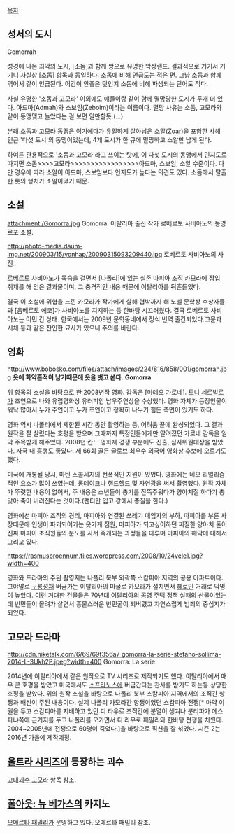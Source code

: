 [[목차]]
== 성서의 도시 ==
Gomorrah

성경에 나온 죄악의 도시, [소돔]과 함께 쌍으로 유명한 막장랜드. 결과적으로 거기서 거기니 사실상 [소돔] 항목과 동일하다. 소돔에 비해 언급도는 적은 편. 그냥 소돔과 함께 엮어서 같이 언급된다. 어감이 안좋은 탓인지 소돔에 비해 파생되는 단어도 적다.

사실 유명한 '소돔과 고모라' 이외에도 얘들이랑 같이 함께 멸망당한 도시가 두개 더 있다. 아드마(Admah)와 스보임(Zeboim)이라는 이름이다. 멸망 사유는 소돔, 고모라와 같이 동맹맺고 놀았다는 걸 보면 알만할듯.(…)

본래 소돔과 고모라 동맹은 여기에다가 유일하게 살아남은 소알(Zoar)을 포함한 [[사해]] 인근 '다섯 도시'의 동맹이었는데, 4개 도시가 한 큐에 멸망하고 소알만 남게 된다.

하여튼 관용적으로 '소돔과 고모라'라고 쓰이는 탓에, 이 다섯 도시의 동맹에서 인지도로 따지면 소돔>>>>고모라>>>>>>>>>>>>>>>>>아드마, 스보임, 소알 수준이다. 다만 경우에 따라 소알이 아드마, 스보임보다 인지도가 높다는 의견도 있다. 소돔에서 탈출한 롯의 행처가 소알이었기 때문.
== 소설 ==
attachment:/Gomorra.jpg
Gomorra. 이탈리아 출신 작가 로베르토 사비아노의 동명 르포 소설.

http://photo-media.daum-img.net/200903/15/yonhap/20090315093209440.jpg
로베르토 사비아노의 사진.

로베르토 사비아노가 목숨을 걸면서 [나폴리]에 있는 실존 마피아 조직 카모라에 잠입 취재를 해 얻은 결과물이며, 그 충격적인 내용 때문에 이탈리아를 뒤흔들었다.

결국 이 소설에 위협을 느낀 카모라가 작가에게 살해 협박까지 해 노벨 문학상 수상자들과 [움베르토 에코]가 사비아노를 지지하는 등 한바탕 시끄러웠다. 결국 로베르토 사비아노는 이민 간 상태. 한국에서는 2009년 문학동네에서 정식 번역 출간되었다.고문과 시체 등과 같은 잔인한 묘사가 있으니 주의를 바란다.

== 영화 ==
http://www.bobosko.com/files/attach/images/224/816/858/001/gomorrah.jpg
'''옷에 화약흔적이 남기때문에 옷을 벗고 쏜다.'''
'''Gomorra'''

위 항목의 소설을 바탕으로 한 2008년작 영화. 감독은 [마테오 가로네]. [[토니 세르빌로]]가 조연으로 나와 유럽영화상 유러피안 남우주연상을 수상했다. 영화 자체가 등장인물이 워낙 많아서 누가 주연이고 누가 조연이고 정확히 나누기 힘든 측면이 있기도 하다.

영화 역시 나폴리에서 제한된 시간 동안 촬영하는 등, 어려움 끝에 완성되었다. 그 결과 원작을 잘 살렸다는 호평을 받으며 그때까지 특정인들에게만 알려졌던 가로네 감독을 일약 주목받게 해주었다. 2008년 칸느 영화제 경쟁 부분에도 진출, 심사위원대상을 받았다. 자국 내 흥행도 좋았다. 제 66회 골든 글로브 최우수 외국어 영화상 후보에 오르기도 했다.

미국에 개봉될 당시, 마틴 스콜세지의 전폭적인 지원이 있었다. 영화에는 네오 리얼리즘적인 요소가 많이 쓰였는데, [[롱테이크]]나 [[핸드헬드]] 및 자연광을 써서 촬영했다. 원작 자체가 뚜렷한 내용이 없어서, 주 내용은 소년들이 총기를 잔뜩주워다가 양아치질 하다가 총맞아 죽어 버려진다는 것이다.(팬티만 입고 강에서 총질을 한다.)

영화에선 마피아 조직의 경리, 마피아와 연결된 쓰레기 매입자의 부하, 마피아를 부른 사장때문에 인생이 파괴되어가는 옷가게 점원, 마피아가 되고싶어하던 찌질한 양아치 둘이 진짜 마피아 조직원들의 분노를 사서 죽게되는 과정들을 다루며 마피아의 해악에 대해서 그리고 있다.

https://rasmusbroennum.files.wordpress.com/2008/10/24vele1.jpg?width=400

영화와 드라마의 주된 촬영지는 나폴리 북부 외곽쪽 스캄피아 지역의 공용 아파트이다. 그야말로 [[구룡성채]] 버금가는 이탈리아의 마굴로 카모라가 설치면서 [[헤로인]] 거래로 악명이 높았다. 이런 거대한 건물들은 70년대 이탈리아의 공영 주택 정책 실패의 산물이었는데 빈민들이 몰려가 살면서 흉물스러운 빈민굴이 되버렸고 자연스럽게 범죄의 중심지가 되었다.

== 고모라 드라마 ==
http://cdn.niketalk.com/6/69/69f356a7_gomorra-la-serie-stefano-sollima-2014-L-3Ukh2P.jpeg?width=400
Gomorra: La serie 

2014년에 이탈리아에서 같은 원작으로 TV 시리즈로 제작되기도 했다. 이탈리아에서 매우 큰 호평을 받았고 미국에서도 [[소프라노스]]에 버금간다는 찬사를 받기도 하는등 상당한 호평을 받았다. 위의 원작 소설을 바탕으로 나폴리 북부 스캄피아 지역에서의 조직간 항쟁과 배신이 주된 내용이다. 실제 나폴리 카모라간 항쟁이었던 스캄피아 전쟁[* 마약 이권을 두고 스캄피아를 지배하고 있던 디 라우로 조직간에 분열이 생겨나 분리파가 에스파냐쪽에 근거지를 두고 나폴리를 오가면서 디 라우로 패밀리와 한바탕 전쟁을 치뤘다. 2004~2005년에 전쟁으로 60명이 죽었다.]을 바탕으로 픽션을 잘 섞었다. 시즌 2는 2016년 가을에 제작예정. 

== [[울트라 시리즈]]에 등장하는 괴수 ==
[[고대괴수 고모라]] 항목 참조.

== [[폴아웃: 뉴 베가스]]의 카지노 ==
[[오메르타 패밀리]]가 운영하고 있다. 오메르타 패밀리 참조.
